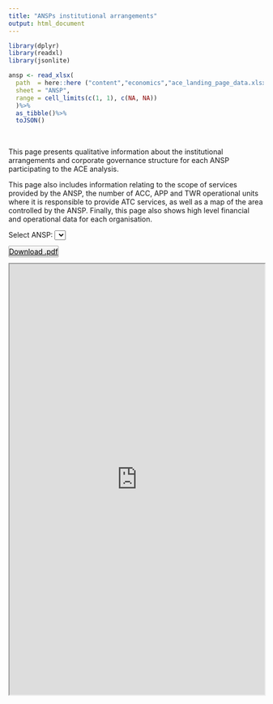 ```yaml
---
title: "ANSPs institutional arrangements"
output: html_document
---
```


```r
library(dplyr)
library(readxl)
library(jsonlite)

ansp <- read_xlsx(
  path  = here::here ("content","economics","ace_landing_page_data.xlsx"),
  sheet = "ANSP",
  range = cell_limits(c(1, 1), c(NA, NA))
  )%>%
  as_tibble()%>%
  toJSON() 

```



<div class="container-fluid">
<div class="row">
<div class="col-lg-6 pl-0 text-justify">
<br>

This page presents qualitative information about the institutional arrangements and corporate governance structure for each ANSP participating to the ACE analysis.

This page also includes information relating to the scope of services provided by the ANSP, the number of ACC, APP and TWR operational units where it is responsible to provide ATC services, as well as a map of the area controlled by the ANSP. Finally, this page also shows high level financial and operational data for each organisation.


</div><!-- closes col -->
  
<div class="col-lg-6">
<div class="row">
<div class="col-8 float-left" id="ansp_list">
<label class="mb-0" for="ansp">Select ANSP:</label>
<select name="ansp" id="ansp" onchange="changeANSP(this.value)"></select>
</div>

<div class="col-4">
<a id="mydownload" href="/library/ace/ansp-factsheets/Albcontrol.pdf" role="button" target="_blank"
class="float-right pr-1 pl-1" style="padding-top:2px; padding-bottom:2px; color:black; border-radius:2px; border:1px solid #aaaaaa; background: linear-gradient(to bottom, #fcfcfc, #dddddd)" type="button" download>Download .pdf
</a>
</div>
</div><!-- closes row -->

<div>
<iframe id="MyEmbed_div" src="https://drive.google.com/viewerng/viewer?embedded=true&url=https://www.eurocontrol.int/ACE/ANSP-Factsheets/Albcontrol.pdf" width="100%" height="850pt">
</iframe>
</div>
</div><!-- closes col -->
</div><!-- closes row -->
</div><!-- closes container -->


<script id="json_ansp" type="application/json">`r ansp`</script>

<script type="text/javascript">
var data = document.getElementById("json_ansp").textContent
data = JSON.parse(data);

var myselect = document.getElementById("ansp")
var i = 0;

for (const val of data)
    {
        var option = document.createElement("option");
        option.value = data[i].ANSP_NAME;
        option.text = data[i].ANSP_NAME;
        myselect.appendChild(option);
        myselect.style.border="1px solid #aaaaaa";
        myselect.style.padding="2px";
        myselect.style.borderRadius="2px";
        myselect.style.background="linear-gradient(to bottom, #fcfcfc, #dddddd)";
        <!-- myselect.style.padding-bottom="2px"; -->
        <!-- console.log(data[i].ANSP_NAME); -->
        i = i+1;
    }

  document.getElementById("ansp_list").appendChild(label).appendChild(select);
  

</script>

<script type="text/javascript">

function changeANSP (value) {

		var element1 = document.getElementById("MyEmbed_div");
	  element1.src = 'https://drive.google.com/viewerng/viewer?embedded=true&url=https://www.eurocontrol.int/ACE/ANSP-Factsheets/'+value+'.pdf' ;

		var element2 = document.getElementById("mydownload");
		var myurl = '/library/ace/ansp-factsheets/'+value+'.pdf';
	  element2.setAttribute("href", myurl) ;
	  
	  element1.src = 'https://drive.google.com/viewerng/viewer?embedded=true&url=https://www.eurocontrol.int/ACE/ANSP-Factsheets/'+value+'.pdf' ;

}
</script>




